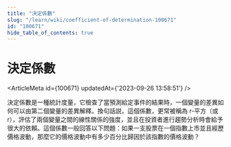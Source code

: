 ```yaml
---
title: "決定係數"
slug: "/learn/wiki/coefficient-of-determination-100671"
id: "100671"
hide_table_of_contents: true
---
```



# 決定係數

<ArticleMeta id={100671} updatedAt={'2023-09-26 13:58:51'} />
<div className='border-solid border-b border-t-0 my-4 border-[var(--ifm-color-gray-300)]' />

決定係數是一種統計度量，它檢查了當預測給定事件的結果時，一個變量的差異如何可以由第二個變量的差異解釋。換句話説，這個係數，更常被稱為 r-平方（或 r），評估了兩個變量之間的線性關係的強度，並且在投資者進行趨勢分析時會給予很大的依賴。這個係數一般回答以下問題：如果一支股票在一個指數上市並且經歷價格波動，那麼它的價格波動中有多少百分比歸因於該指數的價格波動？
